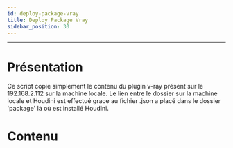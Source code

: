 ```yaml
---
id: deploy-package-vray
title: Deploy Package Vray
sidebar_position: 30
---
```


---


# Présentation

Ce script copie simplement le contenu du plugin v-ray présent sur le 192.168.2.112 sur la machine locale.
Le lien entre le dossier sur la machine locale et Houdini est effectué grace au fichier .json a placé dans le dossier 'package' là où est installé Houdini.

# Contenu

<CodeSnippet
  rawUrl="https://raw.githubusercontent.com/ArtFXDev/silex_fog_snapin/main/vray/deploy_package_vray.ps1"
  langage="powershell"
  fileName="deploy_package_vray.ps1"
/>
